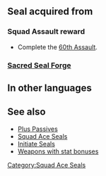 {{Passive
|type=S
|name=Squad Ace BH
|exclusive=0
|canUseWeapon={{WeaponList|All}}
|canUseMove={{MoveList|All}}
|1name=Squad Ace BH 1
|alt1name=Squad Ace AN 1
|1tagid=SID_第60迷宮の覇者1
|1cost=80
|1effect=Grants Def/Res+1.
|statModifiers1=0,0,0,1,1
|1required=-
|1next=-
|2name=Squad Ace BH 2
|alt2name=Squad Ace AN 2
|2tagid=SID_第60迷宮の覇者2
|2cost=160
|2effect=Grants Def/Res+2.
|statModifiers2=0,0,0,2,2
}}
==Seal acquired from==
===Squad Assault reward===
* Complete the [[60th Assault]].
===[[Sacred Seal Forge]]===
{{SealCosts
|seals=Squad Ace BH 1;Squad Ace BH 2
|badgeColor=Scarlet
|costs1=-<!--0;0;0-->
|costs2=400;1000;100
}}
==In other languages==
{{OtherLanguages
|english=Squad Ace BH
|japanese=第６０迷宮の覇者
|german=Überfall-Ass BH
|spanishEU=As del asalto BH
|spanishLA=As del asalto BH
|french=Assaut réussi BH
|italian=Asso sq. BH
|chineseTW=第６０迷宮的霸王
|portuguese=Esquadrão ás BH
}}
==See also==
* [[Plus Passives]]
* [[Squad Ace Seals]]
* [[Initiate Seals]]
* [[:Category:Weapons with stat bonuses|Weapons with stat bonuses]]
{{Seals Navbox}}
[[Category:Squad Ace Seals]]